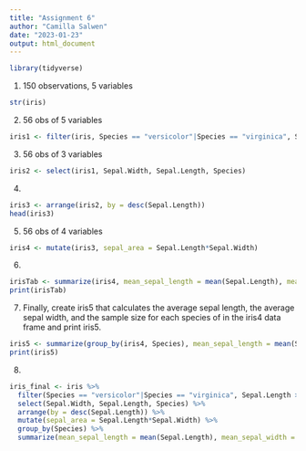 ```yaml
---
title: "Assignment 6"
author: "Camilla Salwen"
date: "2023-01-23"
output: html_document
---
```


```r
library(tidyverse)
```

1. 150 observations, 5 variables
```r
str(iris)
```


2. 56 obs of 5 variables
```r
iris1 <- filter(iris, Species == "versicolor"|Species == "virginica", Sepal.Length > 6, Sepal.Width > 2.5) 

```

3. 56 obs of 3 variables
```r
iris2 <- select(iris1, Sepal.Width, Sepal.Length, Species)
```

4.
```r
iris3 <- arrange(iris2, by = desc(Sepal.Length))
head(iris3)
```

5. 56 obs of 4 variables
```r
iris4 <- mutate(iris3, sepal_area = Sepal.Length*Sepal.Width)
```

6. 
```r
irisTab <- summarize(iris4, mean_sepal_length = mean(Sepal.Length), mean_sepal_width = mean(Sepal.Width), sample_size = n())
print(irisTab)
```

7. Finally, create iris5 that calculates the average sepal length, the average sepal width, and the sample size for each species of in the iris4 data frame and print iris5.
```r
iris5 <- summarize(group_by(iris4, Species), mean_sepal_length = mean(Sepal.Length), mean_sepal_width = mean(Sepal.Width), sample_size = n())
print(iris5)
```

8. 

```r
iris_final <- iris %>%
  filter(Species == "versicolor"|Species == "virginica", Sepal.Length > 6, Sepal.Width > 2.5) %>%
  select(Sepal.Width, Sepal.Length, Species) %>%
  arrange(by = desc(Sepal.Length)) %>%
  mutate(sepal_area = Sepal.Length*Sepal.Width) %>%
  group_by(Species) %>%
  summarize(mean_sepal_length = mean(Sepal.Length), mean_sepal_width = mean(Sepal.Width), sample_size = n())
  
  
```



